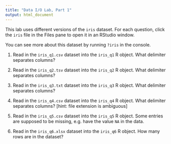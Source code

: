 ```yaml
---
title: "Data I/O Lab, Part 1"
output: html_document
---
```


This lab uses different versions of the `iris` dataset.  For each question, click the `iris` file in the Files pane to open it in an RStudio window.

You can see more about this dataset by running `?iris` in the console.

1. Read in the `iris_q1.csv` dataset into the `iris_q1` R object. What delimiter separates columns?

2. Read in the `iris_q2.tsv` dataset into the `iris_q2` R object. What delimiter separates columns?

3. Read in the `iris_q3.txt` dataset into the `iris_q3` R object. What delimiter separates columns?

4. Read in the `iris_q4.csv` dataset into the `iris_q4` R object. What delimiter separates columns? [hint: file extension is ambiguous]

5. Read in the `iris_q5.csv` dataset into the `iris_q5` R object. Some entries are supposed to be missing, e.g. have the value `NA` in the data.  

6. Read in the `iris_q6.xlsx` dataset into the `iris_q6` R object. How many rows are in the dataset?